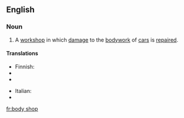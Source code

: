 ==English==

===Noun===
{{en-noun|sg=[[body]] [[shop]]}}

# A [[workshop]] in which [[damage]] to the [[bodywork]] of [[car]]s is [[repair]]ed.

====Translations====
{{trans-top|body shop}}
* Finnish: {{t-|fi|peltikorjaamo}}
* {{trreq|French}}
* {{trreq|German}}
{{trans-mid}}
*Italian: {{t+|it|carrozzeria|f}}
* {{trreq|Spanish}}
{{trans-bottom}}

[[fr:body shop]]